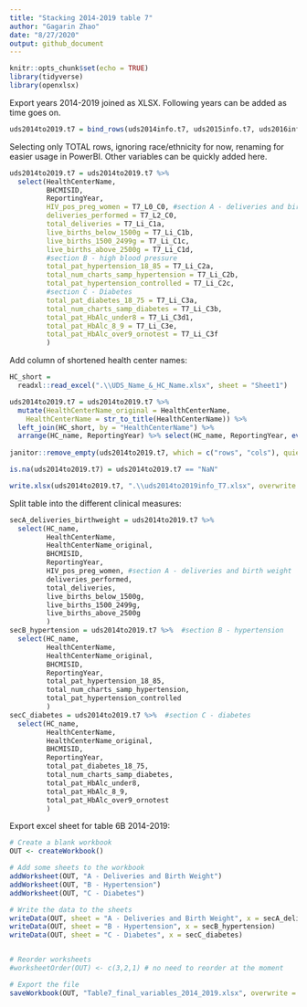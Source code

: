 ```yaml
---
title: "Stacking 2014-2019 table 7"
author: "Gagarin Zhao"
date: "8/27/2020"
output: github_document
---
```


```r
knitr::opts_chunk$set(echo = TRUE)
library(tidyverse)
library(openxlsx)
```


Export years 2014-2019 joined as XLSX. Following years can be added as time goes on.

```r

uds2014to2019.t7 = bind_rows(uds2014info.t7, uds2015info.t7, uds2016info.t7, uds2017info.t7, uds2018info.t7, uds2019info.t7)
```


Selecting only TOTAL rows, ignoring race/ethnicity for now, renaming for easier usage in PowerBI. Other variables can be quickly added here.

```r
uds2014to2019.t7 = uds2014to2019.t7 %>% 
  select(HealthCenterName,
         BHCMISID,
         ReportingYear,
         HIV_pos_preg_women = T7_L0_C0, #section A - deliveries and birth weight
         deliveries_performed = T7_L2_C0,
         total_deliveries = T7_Li_C1a,
         live_births_below_1500g = T7_Li_C1b,
         live_births_1500_2499g = T7_Li_C1c,
         live_births_above_2500g = T7_Li_C1d,
         #section B - high blood pressure
         total_pat_hypertension_18_85 = T7_Li_C2a,
         total_num_charts_samp_hypertension = T7_Li_C2b,
         total_pat_hypertension_controlled = T7_Li_C2c,
         #section C - Diabetes
         total_pat_diabetes_18_75 = T7_Li_C3a,
         total_num_charts_samp_diabetes = T7_Li_C3b,
         total_pat_HbAlc_under8 = T7_Li_C3d1,
         total_pat_HbAlc_8_9 = T7_Li_C3e,
         total_pat_HbAlc_over9_ornotest = T7_Li_C3f
         )

```


Add column of shortened health center names:

```r
HC_short = 
  readxl::read_excel(".\\UDS_Name_&_HC_Name.xlsx", sheet = "Sheet1") 

uds2014to2019.t7 = uds2014to2019.t7 %>% 
  mutate(HealthCenterName_original = HealthCenterName,
    HealthCenterName = str_to_title(HealthCenterName)) %>%
  left_join(HC_short, by = "HealthCenterName") %>% 
  arrange(HC_name, ReportingYear) %>% select(HC_name, ReportingYear, everything())
                                             
janitor::remove_empty(uds2014to2019.t7, which = c("rows", "cols"), quiet = TRUE)

is.na(uds2014to2019.t7) = uds2014to2019.t7 == "NaN"

write.xlsx(uds2014to2019.t7, ".\\uds2014to2019info_T7.xlsx", overwrite = TRUE)
```

Split table into the different clinical measures:

```r
secA_deliveries_birthweight = uds2014to2019.t7 %>% 
  select(HC_name, 
         HealthCenterName, 
         HealthCenterName_original,
         BHCMISID, 
         ReportingYear, 
         HIV_pos_preg_women, #section A - deliveries and birth weight
         deliveries_performed,
         total_deliveries,
         live_births_below_1500g,
         live_births_1500_2499g,
         live_births_above_2500g
         )
secB_hypertension = uds2014to2019.t7 %>%  #section B - hypertension
  select(HC_name,
         HealthCenterName, 
         HealthCenterName_original, 
         BHCMISID, 
         ReportingYear,
         total_pat_hypertension_18_85,
         total_num_charts_samp_hypertension,
         total_pat_hypertension_controlled
         )
secC_diabetes = uds2014to2019.t7 %>%  #section C - diabetes
  select(HC_name,
         HealthCenterName, 
         HealthCenterName_original, 
         BHCMISID, 
         ReportingYear,
         total_pat_diabetes_18_75,
         total_num_charts_samp_diabetes,
         total_pat_HbAlc_under8,
         total_pat_HbAlc_8_9,
         total_pat_HbAlc_over9_ornotest
         )
```



Export excel sheet for table 6B 2014-2019:

```r
# Create a blank workbook
OUT <- createWorkbook()

# Add some sheets to the workbook
addWorksheet(OUT, "A - Deliveries and Birth Weight")
addWorksheet(OUT, "B - Hypertension")
addWorksheet(OUT, "C - Diabetes")

# Write the data to the sheets
writeData(OUT, sheet = "A - Deliveries and Birth Weight", x = secA_deliveries_birthweight)
writeData(OUT, sheet = "B - Hypertension", x = secB_hypertension)
writeData(OUT, sheet = "C - Diabetes", x = secC_diabetes)


# Reorder worksheets
#worksheetOrder(OUT) <- c(3,2,1) # no need to reorder at the moment

# Export the file
saveWorkbook(OUT, "Table7_final_variables_2014_2019.xlsx", overwrite = TRUE)

```